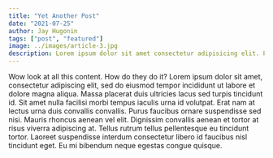 ```yaml
---
title: "Yet Another Post"
date: "2021-07-25"
author: Jay Hugonin
tags: ["post", "featured"]
image: ../images/article-3.jpg
description: Lorem ipsum dolor sit amet consectetur adipisicing elit. Perferendis accusantium sit illo neque rem omnis quaerat, nam similique vitae delectus ad magni vel quo maxime, magnam placeat. Reprehenderit, distinctio aliquam?
---
```


Wow look at all this content. How do they do it?
Lorem ipsum dolor sit amet, consectetur adipiscing elit, sed do eiusmod tempor incididunt ut labore et dolore magna aliqua. Massa placerat duis ultricies lacus sed turpis tincidunt id. Sit amet nulla facilisi morbi tempus iaculis urna id volutpat. Erat nam at lectus urna duis convallis convallis. Purus faucibus ornare suspendisse sed nisi. Mauris rhoncus aenean vel elit. Dignissim convallis aenean et tortor at risus viverra adipiscing at. Tellus rutrum tellus pellentesque eu tincidunt tortor. Laoreet suspendisse interdum consectetur libero id faucibus nisl tincidunt eget. Eu mi bibendum neque egestas congue quisque.